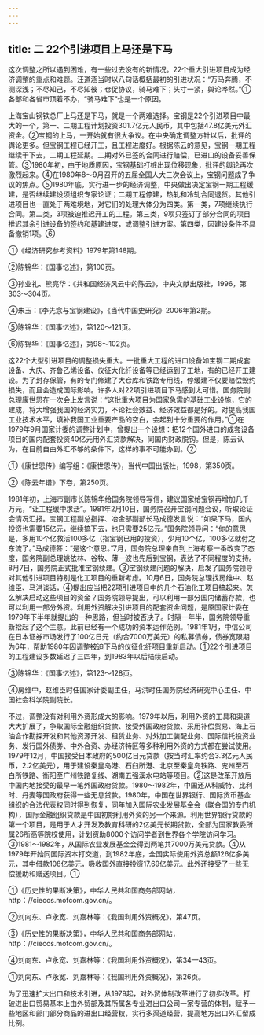 ```yaml
---
---
---
```

title: 二 22个引进项目上马还是下马
---



这次调整之所以遇到困难，有一些过去没有的新情况。22个重大引进项目成为经济调整的重点和难题。汪道涵当时以八句话概括最初的引进状况：“万马奔腾，不测深浅；不尽知己，不尽知彼；仓促协议，骑马难下；头寸一紧，舆论哗然。”①各部和各省市顶着不办，“骑马难下”也是一个原因。

上海宝山钢铁总厂上马还是下马，就是一个两难选择。宝钢是22个引进项目中最大的一个，第一、二期工程计划投资301.7亿元人民币，其中包括47.8亿美元外汇资金。②宝钢的上马，一开始就有很大争议。在中央确定调整方针以后，批评的舆论更多。但宝钢工程已经开工，且工程进度好。根据陈云的意见，宝钢一期工程继续干下去，二期工程延期。二期对外已签的合同进行赔偿，已进口的设备妥善保管。③1980年初，由于地质原因，宝钢基础打桩出现位移现象，批评的舆论再次激烈起来。④在1980年8～9月召开的五届全国人大三次会议上，宝钢问题成了争议的焦点。⑤1980年底，实行进一步的经济调整，中央做出决定宝钢一期工程缓建，是否继续建设须组织专家论证；二期工程停建，热轧和冷轧合同退货。其他引进项目也一直处于两难境地，对它们的处理大体分为四类。第一类，7项继续执行合同。第二类，3项被迫推迟开工的工程。第三类，9项只签订了部分合同的项目推迟其余引进设备的签约和基建进度，或调整引进方案。第四类，因建设条件不具备撤销1项。⑥

①《经济研究参考资料》1979年第148期。

②陈锦华：《国事忆述》，第100页。

③孙业礼、熊亮华：《共和国经济风云中的陈云》，中央文献出版社，1996，第303～304页。

④朱玉：《李先念与宝钢建设》，《当代中国史研究》2006年第2期。

⑤陈锦华：《国事忆述》，第120～121页。

⑥陈锦华：《国事忆述》，第98～102页。

这22个大型引进项目的调整损失重大。一批重大工程的进口设备如宝钢二期成套设备、大庆、齐鲁乙烯设备、仪征大化纤设备等已经运到了工地，有的已经开工建设。为了封存保管，有的专门修建了大仓库和铁路专用线，停缓建不仅要赔偿毁约损失，而且会造成国际影响。许多人对22项引进项目下马感到太可惜。国务院副总理康世恩在一次会上发言说：“这批重大项目为国家急需的基础工业设施，它的建成，将大增强我国的经济实力，不论社会效益、经济效益都是好的。对提高我国工业技术水平，填补我国工业重要产品的空白，会起到十分重要的作用。”①在1979年9月国家计委的调整计划中，曾提出一个设想：把12个国外进口的成套设备项目的国内配套投资40亿元用外汇贷款解决，同国内财政脱钩。但是，陈云认为，在目前自由外汇不够的条件下，这样的事不可能办到。②

①《康世恩传》编写组：《康世恩传》，当代中国出版社，1998，第350页。

②《陈云年谱》下卷，第250页。

1981年初，上海市副市长陈锦华给国务院领导写信，建议国家给宝钢再增加几千万元，“让工程缓中求活”。1981年2月10日，国务院召开宝钢问题会议，听取论证会情况汇报。宝钢工程副总指挥、冶金部副部长马成德发言说：“如果下马，国内投资也需要15亿元，继续搞下去，也只需要25亿元。”国务院领导问：“你的意思是，多用10个亿救活100多亿（指宝钢已用的投资），少用10个亿，100多亿就付之东流了。”马成德答：“是这个意思。”7月，国务院总理亲自到上海考察一番改变了态度，国务院副总理姚依林、谷牧、薄一波也先后到宝钢，表达了不同程度的支持。8月7日，国务院正式批准宝钢续建。③宝钢续建问题的解决，启发了国务院领导对其他引进项目特别是化工项目的重新考虑。10月6日，国务院总理找房维中、赵维臣、马洪谈话，④提出应当把22项引进项目中的几个石油化工项目搞起来。怎么解决启动这些项目的资金？国务院领导提出，可以利用一部分国内储蓄存款，也可以利用一部分外资。利用外资解决引进项目的配套资金问题，是原国家计委在1979年下半年就提出的一种思路，但当时被否决了。时隔一年半，国务院领导重新拾起了这个主意。此前已经有一个成功的资本运作范例。1981年1月，中信公司在日本证券市场发行了100亿日元（约合7000万美元）的私募债券，债券宽限期为6年，帮助1980年因调整被迫下马的仪征化纤项目重新启动。①22个引进项目的工程建设多数延迟了三四年，到1983年以后陆续启动。

③陈锦华：《国事忆述》，第123～128页。

④房维中，赵维臣时任国家计委副主任，马洪时任国务院经济研究中心主任、中国社会科学院副院长。

不过，调整没有对利用外资形成大的影响。1979年以后，利用外资的工具和渠道大大扩展了，争取国际金融组织贷款、接受外国政府贷款、采用补偿贸易、海上石油合作勘探开发和其他资源开发、租赁业务、对外加工装配业务、国际信托投资业务、发行国外债券、中外合资、办经济特区等多种利用外资的方式都在尝试使用。1979年12月，中国接受日本政府的500亿日元贷款（按当时汇率约合3.3亿元人民币，2.2亿美元），用于建设秦皇岛港、石臼所港、北京至秦皇岛铁路、兖州至石白所铁路、衡阳至广州铁路复线、湖南五强溪水电站等项目。②这是改革开放后中国内地接受的最早一笔外国政府贷款。1980～1982年，中国还从科威特、比利时、丹麦等国政府获得一些无息贷款。1980年，中国在世界银行、国际货币基金组织的合法代表权同时得到恢复，同年加入国际农业发展基金会（联合国的专门机构），国际金融组织贷款是中国初期利用外资的另一个来源。利用世界银行贷款的第一个项目，是用于人才开发及教育科研的2亿美元长期贷款，全部为国家教委所属26所高等院校使用，计划资助8000个访问学者到世界各个学院访问学习。③1981～1982年，从国际农业发展基金会得到两笔共7000万美元贷款。④从1979年开始同国际资本打交道，到1982年底，全国实际使用外资总额126亿多美元，其中借款108亿美元，吸收国外直接投资17.69亿美元。此外还接受了一些无偿援助和赠送项目。①

①《历史性的果断决策》，中华人民共和国商务部网站，http：//ciecos.mofcom.gov.cn/。

②刘向东、卢永宽、刘嘉林等：《我国利用外资概况》，第47页。

③《历史性的果断决策》，中华人民共和国商务部网站，http：//ciecos.mofcom.gov.cn/。

④刘向东、卢永宽、刘嘉林等：《我国利用外资概况》，第34—43页。

①刘向东、卢永宽、刘嘉林等：《我国利用外资概况》，第26页。

为了迅速扩大出口和技术引进，从1979起，对外贸体制改革进行了初步改革。打破进出口贸易基本上由外贸部及其所属各专业进出口公司一家专营的体制，赋予一些地区和部门部分商品的进出口经营权，实行多渠道经营，提高地方出口外汇留成比例。